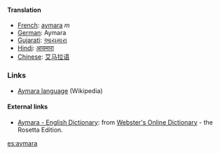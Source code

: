 
==== Translation ====

*[[French]]: [[aymara]] ''m''
*[[German]]: Aymara
*[[Gujarati]]: [[આયમારા]]
*[[Hindi]]: [[आयमारा]]
*[[Chinese]]: [[艾马拉语]] 

=== Links ===

* [[w:Aymara language|Aymara language]] (Wikipedia)

==== External links====
*[http://www.websters-online-dictionary.org/definition/Aymara-english/ Aymara - English Dictionary]: from [http://www.websters-online-dictionary.org Webster's Online Dictionary] - the Rosetta Edition.

[[es:aymara]]